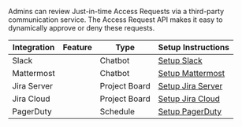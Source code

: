 Admins can review Just-in-time Access Requests via a third-party communication
service. The Access Request API makes it easy to dynamically approve or deny
these requests.

| Integration | Feature | Type | Setup Instructions |
| - | - | - | - |
| Slack | | Chatbot | [Setup Slack](/docs/enterprise/workflow/ssh-approval-slack.mdx) |
| Mattermost | | Chatbot | [Setup Mattermost](/docs/enterprise/workflow/ssh-approval-mattermost.mdx) |
| Jira Server | | Project Board | [Setup Jira Server](/docs/enterprise/workflow/ssh-approval-jira-server.mdx) |
| Jira Cloud | | Project Board | [Setup Jira Cloud](/docs/enterprise/workflow/ssh-approval-jira-cloud.mdx) |
| PagerDuty | | Schedule | [Setup PagerDuty](/docs/enterprise/workflow/ssh-approval-pagerduty.mdx) |
